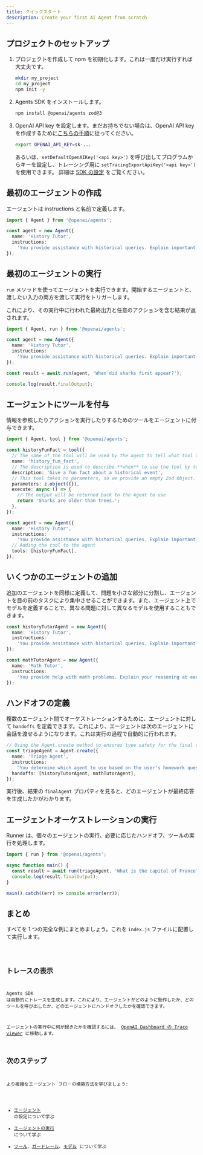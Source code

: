```yaml
---
title: クイックスタート
description: Create your first AI Agent from scratch
---
```



## プロジェクトのセットアップ

<Steps>

1. プロジェクトを作成して npm を初期化します。これは一度だけ実行すれば大丈夫です。

   ```bash
   mkdir my_project
   cd my_project
   npm init -y
   ```

2. Agents SDK をインストールします。

   ```bash
   npm install @openai/agents zod@3
   ```

3. OpenAI API key を設定します。まだお持ちでない場合は、OpenAI API key を作成するために[こちらの手順](https://platform.openai.com/docs/quickstart#create-and-export-an-api-key)に従ってください。

   ```bash
   export OPENAI_API_KEY=sk-...
   ```

   あるいは、`setDefaultOpenAIKey('<api key>')` を呼び出してプログラムからキーを設定し、トレーシング用に `setTracingExportApiKey('<api key>')` を使用できます。
   詳細は [SDK の設定](/openai-agents-js/ja/guides/config) をご覧ください。

</Steps>

## 最初のエージェントの作成

エージェントは instructions と名前で定義します。

```typescript
import { Agent } from '@openai/agents';

const agent = new Agent({
  name: 'History Tutor',
  instructions:
    'You provide assistance with historical queries. Explain important events and context clearly.',
});
```

## 最初のエージェントの実行

`run` メソッドを使ってエージェントを実行できます。開始するエージェントと、渡したい入力の両方を渡して実行をトリガーします。

これにより、その実行中に行われた最終出力と任意のアクションを含む結果が返されます。

```typescript
import { Agent, run } from '@openai/agents';

const agent = new Agent({
  name: 'History Tutor',
  instructions:
    'You provide assistance with historical queries. Explain important events and context clearly.',
});

const result = await run(agent, 'When did sharks first appear?');

console.log(result.finalOutput);
```

## エージェントにツールを付与

情報を参照したりアクションを実行したりするためのツールをエージェントに付与できます。

```typescript
import { Agent, tool } from '@openai/agents';

const historyFunFact = tool({
  // The name of the tool will be used by the agent to tell what tool to use.
  name: 'history_fun_fact',
  // The description is used to describe **when** to use the tool by telling it **what** it does.
  description: 'Give a fun fact about a historical event',
  // This tool takes no parameters, so we provide an empty Zod Object.
  parameters: z.object({}),
  execute: async () => {
    // The output will be returned back to the Agent to use
    return 'Sharks are older than trees.';
  },
});

const agent = new Agent({
  name: 'History Tutor',
  instructions:
    'You provide assistance with historical queries. Explain important events and context clearly.',
  // Adding the tool to the agent
  tools: [historyFunFact],
});
```

## いくつかのエージェントの追加

追加のエージェントを同様に定義して、問題を小さな部分に分割し、エージェントを目の前のタスクにより集中させることができます。また、エージェント上でモデルを定義することで、異なる問題に対して異なるモデルを使用することもできます。

```typescript
const historyTutorAgent = new Agent({
  name: 'History Tutor',
  instructions:
    'You provide assistance with historical queries. Explain important events and context clearly.',
});

const mathTutorAgent = new Agent({
  name: 'Math Tutor',
  instructions:
    'You provide help with math problems. Explain your reasoning at each step and include examples',
});
```

## ハンドオフの定義

複数のエージェント間でオーケストレーションするために、エージェントに対して `handoffs` を定義できます。これにより、エージェントは次のエージェントに会話を渡せるようになります。これは実行の過程で自動的に行われます。

```typescript
// Using the Agent.create method to ensures type safety for the final output
const triageAgent = Agent.create({
  name: 'Triage Agent',
  instructions:
    "You determine which agent to use based on the user's homework question",
  handoffs: [historyTutorAgent, mathTutorAgent],
});
```

実行後、結果の `finalAgent` プロパティを見ると、どのエージェントが最終応答を生成したかがわかります。

## エージェントオーケストレーションの実行

Runner は、個々のエージェントの実行、必要に応じたハンドオフ、ツールの実行を処理します。

```typescript
import { run } from '@openai/agents';

async function main() {
  const result = await run(triageAgent, 'What is the capital of France?');
  console.log(result.finalOutput);
}

main().catch((err) => console.error(err));
```

## まとめ

すべてを 1 つの完全な例にまとめましょう。これを `index.js` ファイルに配置して実行します。

<Code lang="typescript" code={quickstartExample} title="クイックスタート" />

## トレースの表示

Agents SDK は自動的にトレースを生成します。これにより、エージェントがどのように動作したか、どのツールを呼び出したか、どのエージェントにハンドオフしたかを確認できます。

エージェントの実行中に何が起きたかを確認するには、
[OpenAI Dashboard の Trace viewer](https://platform.openai.com/traces) に移動します。

## 次のステップ

より複雑なエージェント フローの構築方法を学びましょう:

- [エージェント](/openai-agents-js/ja/guides/agents) の設定について学ぶ
- [エージェントの実行](/openai-agents-js/ja/guides/running-agents) について学ぶ
- [ツール](/openai-agents-js/ja/guides/tools)、[ガードレール](/openai-agents-js/ja/guides/guardrails)、[モデル](/openai-agents-js/ja/guides/models) について学ぶ
